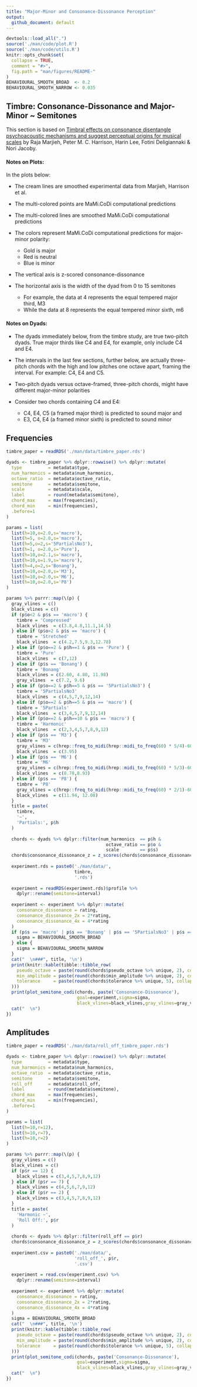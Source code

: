 ```yaml
---
title: "Major-Minor and Consonance-Dissonance Perception"
output:
  github_document: default
---
```


```r
devtools::load_all(".")
source('./man/code/plot.R')
source('./man/code/utils.R')
knitr::opts_chunk$set(
  collapse = TRUE,
  comment = "#>",
  fig.path = "man/figures/README-"
)
BEHAVIOURAL_SMOOTH_BROAD  <- 0.2
BEHAVIOURAL_SMOOTH_NARROW <- 0.035
```

## Timbre: Consonance-Dissonance and Major-Minor ~ Semitones

This section is based on [Timbral effects on consonance disentangle psychoacoustic mechanisms and suggest perceptual origins for musical scales](https://www.nature.com/articles/s41467-024-45812-z) by Raja Marjieh, Peter M. C. Harrison, Harin Lee, Fotini Deligiannaki & Nori Jacoby.

#### Notes on Plots:

In the plots below:

* The cream lines are smoothed experimental data from Marjieh, Harrison et al.

* The multi-colored points are MaMi.CoDi computational predictions

* The multi-colored lines are smoothed MaMi.CoDi computational predictions

* The colors represent MaMi.CoDi computational predictions for major-minor polarity:
    * Gold is major
    * Red is neutral
    * Blue is minor

* The vertical axis is z-scored consonance-dissonance

* The horizontal axis is the width of the dyad from 0 to 15 semitones
    * For example, the data at 4 represents the equal tempered major third, M3
    * While the data at 8 represents the equal tempered minor sixth, m6
    

#### Notes on Dyads:

* The dyads immediately below, from the timbre study, are true two-pitch dyads. 
True major thirds like C4 and E4, for example, only include C4 and E4.

* The intervals in the last few sections, further below, are actually three-pitch 
chords with the high and low pitches one octave apart, framing the interval. For 
example: C4, E4 and C5.

* Two-pitch dyads versus octave-framed, three-pitch chords, might have different 
major-minor polarities

* Consider two chords containing C4 and E4: 
    * C4, E4, C5 (a framed major third) is predicted to sound major and 
    * E3, C4, E4 (a framed minor sixth) is predicted to sound minor

## Frequencies

```r
timbre_paper = readRDS('./man/data/timbre_paper.rds')
```

```r
dyads <- timbre_paper %>% dplyr::rowwise() %>% dplyr::mutate(
  type          = metadata$type,
  num_harmonics = metadata$num_harmonics,
  octave_ratio  = metadata$octave_ratio,
  semitone      = metadata$semitone,
  scale         = metadata$scale,
  label         = round(metadata$semitone),
  chord_max     = max(frequencies),
  chord_min     = min(frequencies),
  .before=1
)
```

```r
params = list(
  list(h=10,o=2.0,s='macro'),
  list(h=5, o=2.0,s='macro'),
  list(h=5,o=2,s='5PartialsNo3'),
  list(h=1, o=2.0,s='Pure'),
  list(h=10,o=2.1,s='macro'),
  list(h=10,o=1.9,s='macro'),
  list(h=4,o=2,s='Bonang'),
  list(h=10,o=2.0,s='M3'),
  list(h=10,o=2.0,s='M6'),
  list(h=10,o=2.0,s='P8')
)

params %>% purrr::map(\(p) {
  gray_vlines = c()
  black_vlines = c()
  if (p$o<2 & p$s == 'macro') {
    timbre = 'Compressed'
    black_vlines  = c(3.8,4.8,11.1,14.5)
  } else if (p$o>2 & p$s == 'macro') {
    timbre = 'Stretched'
    black_vlines  = c(4.2,7.5,9.3,12.78)
  } else if (p$o==2 & p$h==1 & p$s == 'Pure') {
    timbre = 'Pure'
    black_vlines  = c(7,12)
  } else if (p$s == 'Bonang') {
    timbre = 'Bonang'
    black_vlines = c(2.60, 4.80, 11.98)
    gray_vlines  = c(7.2, 9.6)
  } else if (p$o==2 & p$h==5 & p$s == '5PartialsNo3') {
    timbre = '5PartialsNo3'
    black_vlines  = c(4,5,7,9,12,14)
  } else if (p$o==2 & p$h==5 & p$s == 'macro') {
    timbre = '5Partials'
    black_vlines  = c(3,4,5,7,9,12,14)
  } else if (p$o==2 & p$h==10 & p$s == 'macro') {
    timbre = 'Harmonic'
    black_vlines  = c(2,3,4,5,7,8,9,12)
  } else if (p$s == 'M3') {
    timbre = 'M3'
    gray_vlines = c(hrep::freq_to_midi(hrep::midi_to_freq(60) * 5/4)-60,4,4.092442)
    black_vlines  = c(3.95)
  } else if (p$s == 'M6') {
    timbre = 'M6'
    gray_vlines = c(hrep::freq_to_midi(hrep::midi_to_freq(60) * 5/3)-60,9,8.66952)
    black_vlines  = c(8.78,8.93)
  } else if (p$s == 'P8') {
    timbre = 'P8'
    gray_vlines = c(hrep::freq_to_midi(hrep::midi_to_freq(60) * 2/1)-60)
    black_vlines  = c(11.94, 12.08)
  }
  title = paste(
    timbre,
    '~',
    'Partials:', p$h
  )
  
  chords <- dyads %>% dplyr::filter(num_harmonics  == p$h &
                                      octave_ratio == p$o &
                                      scale        == p$s)
  chords$consonance_dissonance_z = z_scores(chords$consonance_dissonance)
  
  experiment.rds = paste0('./man/data/',
                          timbre,
                          '.rds')
  
  experiment = readRDS(experiment.rds)$profile %>%
    dplyr::rename(semitone=interval)
  
  experiment <- experiment %>% dplyr::mutate(
    consonance_dissonance = rating,
    consonance_dissonance_2x = 2*rating,
    consonance_dissonance_4x = 4*rating
  )
  if (p$s == 'macro' | p$s == 'Bonang' | p$s == '5PartialsNo3' | p$s == 'Pure') {
    sigma = BEHAVIOURAL_SMOOTH_BROAD
  } else {
    sigma = BEHAVIOURAL_SMOOTH_NARROW
  }
  cat("  \n###", title, '\n')
  print(knitr::kable(tibble::tibble_row(
    pseudo_octave = paste(round(chords$pseudo_octave %>% unique, 2), collapse = ' '),
    min_amplitude = paste(round(chords$min_amplitude %>% unique, 2), collapse = ' '),
    tolerance     = paste(round(chords$tolerance %>% unique, 5), collapse = ' ')
  )))
  print(plot_semitone_codi(chords, paste('Consonance-Dissonance'),
                           goal=experiment,sigma=sigma,
                           black_vlines=black_vlines,gray_vlines=gray_vlines))
  cat("  \n")
})
```

## Amplitudes

```r
timbre_paper = readRDS('./man/data/roll_off_timbre_paper.rds')
```

```r
dyads <- timbre_paper %>% dplyr::rowwise() %>% dplyr::mutate(
  type          = metadata$type,
  num_harmonics = metadata$num_harmonics,
  octave_ratio  = metadata$octave_ratio,
  semitone      = metadata$semitone,
  roll_off      = metadata$roll_off,
  label         = round(metadata$semitone),
  chord_max     = max(frequencies),
  chord_min     = min(frequencies),
  .before=1
)
```

```r
params = list(
  list(h=10,r=12),
  list(h=10,r=7),
  list(h=10,r=2)
)
```

```r
params %>% purrr::map(\(p) {
  gray_vlines = c()
  black_vlines = c()
  if (p$r == 12) {
    black_vlines = c(3,4,5,7,8,9,12)
  } else if (p$r == 7) {
    black_vlines = c(4,5,6,7,9,12)
  } else if (p$r == 2) {
    black_vlines = c(3,4,5,7,8,9,12)
  }
  title = paste(
    'Harmonic ~',
    'Roll Off:', p$r
  )
  
  chords <- dyads %>% dplyr::filter(roll_off == p$r)
  chords$consonance_dissonance_z = z_scores(chords$consonance_dissonance)
  
  experiment.csv = paste0('./man/data/',
                          'roll_off_', p$r,
                          '.csv')
  
  experiment = read.csv(experiment.csv) %>%
    dplyr::rename(semitone=interval)
  
  experiment <- experiment %>% dplyr::mutate(
    consonance_dissonance = rating,
    consonance_dissonance_2x = 2*rating,
    consonance_dissonance_4x = 4*rating
  )
  sigma = BEHAVIOURAL_SMOOTH_BROAD
  cat("  \n###", title, '\n')
  print(knitr::kable(tibble::tibble_row(
    pseudo_octave = paste(round(chords$pseudo_octave %>% unique, 2), collapse = ' '),
    min_amplitude = paste(round(chords$min_amplitude %>% unique, 2), collapse = ' '),
    tolerance     = paste(round(chords$tolerance %>% unique, 5), collapse = ' ')
  )))
  print(plot_semitone_codi(chords, paste('Consonance-Dissonance'),
                           goal=experiment,sigma=sigma,
                           black_vlines=black_vlines,gray_vlines=gray_vlines))
  cat("  \n")
})
```
